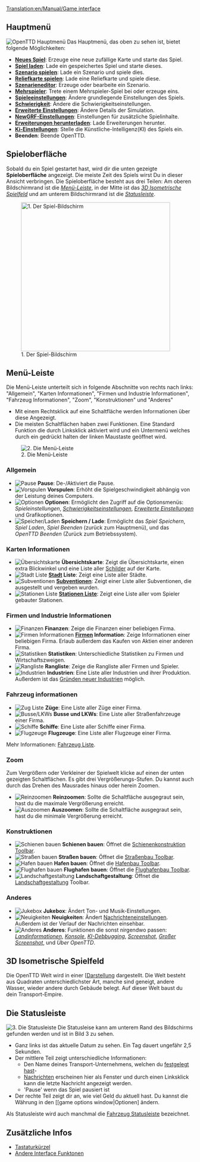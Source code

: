 [[Translation:en/Manual/Game interface]]
{{de/Übersetzung|en/Manual/Game interface|99}}

{{de/Manual/Inhaltsverzeichnis}}
==Hauptmenü==
[[File:de/Manual/Main menu new game.png|frame|center|OpenTTD Hauptmenü]]
Das Hauptmenü, das oben zu sehen ist, bietet folgende Möglichkeiten:
* '''[[en/Manual/New game|Neues Spiel]]''': Erzeuge eine neue zufällige Karte und starte das Spiel.
* '''[[en/Archive/Manual/Savegame|Spiel laden]]''': Lade ein gespeichertes Spiel und starte dieses.
* '''[[en/Archive/Manual/Scenario|Szenario spielen]]''': Lade ein Szenario und spiele dies.
* '''[[en/Manual/Heightmap|Reliefkarte spielen]]''': Lade eine Reliefkarte und spiele diese.
* '''[[en/Manual/Scenario editor|Szenarieneditor]]''': Erzeuge oder bearbeite ein Szenario.
* '''[[en/Manual/Multiplayer|Mehrspieler]]''': Trete einem Mehrspieler-Spiel bei oder erzeuge eins.
* '''[[en/Manual/Game options window|Spieleeinstellungen]]''': Ändere grundlegende Einstellungen des Spiels.
* '''[[en/Archive/Manual/Settings/Difficulty|Schwierigkeit]]''': Ändere die Schwierigkeitseinstellungen.
* '''[[en/Archive/Manual/Settings/Advanced Settings|Erweiterte Einstellungen]]''': Ändere Details der Simulation.
* '''[[en/Manual/NewGRF|NewGRF-Einstellungen]]''': Einstellungen für zusätzliche Spielinhalte.
* '''[[en/Manual/Online content|Erweiterungen herunterladen]]''': Lade Erweiterungen herunter.
* '''[[en/Manual/AI settings|Ki-Einstellungen]]''': Stelle die Künstliche-Intelligenz(KI) des Spiels ein.
* '''Beenden''': Beende OpenTTD.

==Spieloberfläche==
Sobald du ein Spiel gestartet hast, wird dir die unten gezeigte '''Spieloberfläche''' angezeigt. Die meiste Zeit des Spiels wirst Du in dieser Ansicht verbringen. Die Spieloberfläche besteht aus drei Teilen: Am oberen Bildschirmrand ist die ''[[#menu-leiste|Menü-Leiste]]'', in der Mitte ist das  ''[[#3d-isometrische-spielfeld|3D Isometrische  Spielfeld]]'' und am unterem Bildschirmrand ist die ''[[#die-statusleiste|Statusleiste]]''.

[[File:en/Manual/Interface.png|thumb|none|400px|1. Der Spiel-Bildschirm]]

==Menü-Leiste==
Die Menü-Leiste unterteilt sich in folgende Abschnitte von rechts nach links: "Allgemein", "Karten Informationen", "Firmen und Industrie Informationen", "Fahrzeug Informationen", "Zoom", "Konstruktionen" und "Anderes"
* Mit einem Rechtsklick auf eine Schaltfläche werden Informationen über diese Angezeigt.  
* Die meisten Schaltflächen haben zwei Funktionen. Eine Standard Funktion die durch Linksklick aktiviert wird und ein Untermenü welches durch ein gedrückt halten der linken Maustaste geöffnet wird.

[[File:en/Manual html 2bcbc8d0.png|none|frame|2. Die Menü-Leiste]]

===Allgemein===
*[[File:en/Manual/Manual html m7fd3f2df.png|Pause]] '''Pause''': De-/Aktiviert die Pause.
*[[File:en/Manual/Manual html m56d46b8f.png|Vorspulen]] '''Vorspulen''': Erhöht die Spielgeschwindigkeit abhängig von der Leistung deines Computers.
*[[File:en/Manual/Manual html md7ebe52.png|Optionen]] '''Optionen''': Ermöglicht den Zugriff auf die Optionsmenüs: ''Spieleinstellungen'', ''[[en/Archive/Manual/Settings/Difficulty|Schwierigkeits]]einstellungen'', ''[[en/Archive/Manual/Settings/Advanced Settings|Erweiterte Einstellungen]]'' und Grafikoptionen.
*[[File:en/Manual/Manual html m3ad9dba5.png|Speicher/Laden]] '''Speichern / Lade''': Ermöglicht das ''Spiel Speichern'', ''Spiel Laden'', ''Spiel Beenden'' (zurück zum Hauptmenü), und das ''OpenTTD Beenden'' (Zurück zum Betriebssystem).

===Karten Informationen===
*[[File:en/Manual/Manual html m6cb2b7aa.png|Übersichtskarte]] '''Übersichtskarte''': Zeigt die Übersichtskarte, einen extra Blickwinkel und eine Liste aller [[en/Archive/Manual/Signs|Schilder]] auf der Karte.
*[[File:en/Manual/Manual html m58c015ad.png|Stadt Liste]] '''[[de/Manual/Stadt|Stadt]] Liste''': Zeigt eine Liste aller Städte.
*[[File:en/Manual/Manual html 54594ccb.png|Subventionen]] '''[[en/Manual/Subsidy|Subventionen]]''': Zeigt einer Liste aller Subventionen, die ausgestellt und vergeben wurden.
*[[File:en/Manual/Manual html m791b53c3.png|Stationen Liste]] '''[[en/Manual/Station list|Stationen Liste]]''': Zeigt eine Liste aller vom Spieler gebauter Stationen.

===Firmen und Industrie Informationen===
*[[File:en/Manual/Manual html 63e6566d.png|Finanzen]] '''Finanzen''': Zeige die Finanzen einer beliebigen Firma.
*[[File:en/Manual/Manual html 12e20f5b.png|Firmen Informationen]] '''[[en/Manual/Transport company|Firmen]] Information''': Zeige Informationen einer beliebigen Firma. Erlaub außerdem das Kaufen von Aktien einer anderen Firma.
*[[File:en/Manual/Manual html 36354981.png|Statistiken]] '''Statistiken''': Unterschiedliche Statistiken zu Firmen und Wirtschaftszweigen.
*[[File:en/Manual/Manual html 2a553acb.png|Rangliste]] '''Rangliste''': Zeige die Rangliste aller Firmen und Spieler.
*[[File:en/Manual/Manual html m4d6ba21e.png|Industrien]] '''Industrien''': Eine Liste aller Industrien und ihrer Produktion. Außerdem ist das [[en/Manual/Industries#funding-new-industries|Gründen neuer Industrien]] möglich.

===Fahrzeug informationen===
*[[File:en/Manual/Manual html m16a497ce.png|Zug Liste]] '''Züge''': Eine Liste aller Züge einer Firma.
*[[File:en/Manual/Manual html m3518e48c.png|Busse/LKWs]] '''Busse und LKWs''': Eine Liste aller Straßenfahrzeuge einer Firma.
*[[File:en/Manual/Manual html 53123a33.png|Schiffe]] '''Schiffe''': Eine Liste aller Schiffe einer Firma.
*[[File:en/Manual/Manual html 442702e6.png|Flugzeuge]] '''Flugzeuge''': Eine Liste aller Flugzeuge einer Firma.

Mehr Informationen: [[en/Manual/Vehicle lists|Fahrzeug Liste]].

===Zoom===
Zum Vergrößern oder Verkleiner der Spielwelt klicke auf einen der unten gezeigten Schaltflächen. Es gibt drei Vergrößerungs-Stufen. Du kannst auch durch das Drehen des Mausrades hinaus oder herein Zoomen.
*[[File:en/Manual/Manual html 628b2aa3.png|Reinzoomen]] '''Reinzoomen''': Sollte die Schaltfläche ausgegraut sein, hast du die maximale Vergrößerung erreicht.
*[[File:en/Manual/Manual html m55168bcb.png|Auszoomen]] '''Auszoomen''': Sollte die Schaltfläche ausgegraut sein, hast du die minimale Vergrößerung erreicht.

===Konstruktionen===
*[[File:en/Manual/Manual html m772c5b23.png|Schienen bauen]] '''Schienen bauen''': Öffnet die [[de/Manual/Schienenkonstruktion|Schienenkonstruktion Toolbar]].
*[[File:en/Manual/Manual html ma6d6c8c.png|Straßen bauen]] '''Straßen bauen''': Öffnet die [[de/Manual/Straßenbau|Straßenbau Toolbar]].
*[[File:en/Manual/Manual html m2cc0c4cd.png|Hafen bauen]] '''Hafen bauen''': Öffnet die [[en/Manual/Waterway construction|Hafenbau Toolbar]].
*[[File:en/Manual/Manual html 1ae92703.png|Flughafen bauen]] '''Flughafen bauen''': Öffnet die [[en/Manual/Airport construction|Flughafenbau Toolbar]].
*[[File:en/Manual/Manual html m233f8633.png|Landschaftgestaltung]] '''Landschaftgestaltung''': Öffnet die [[en/Manual/Landscaping|Landschaftgestaltung]] Toolbar.

===Anderes===
*[[File:en/Manual/Manual html m6a2249c4.png|Jukebox]] '''Jukebox''': Ändert Ton- und Musik-Einstellungen.
*[[File:en/Manual/Manual html 2a55c3aa.png|Neuigkeiten]] '''Neuigkeiten''': Ändert  [[en/Archive/Manual/Settings/Message settings|Nachrichteneinstellungen]]. Außerdem ist der Verlauf der Nachrichten einsehbar.
*[[File:en/Manual/Manual html 51cda05b.png|Anderes]] '''Anderes''': Funktionen die sonst nirgendwo passen: ''[[en/Manual/Land area information|Landinformationen]]'', ''[[en/Manual/Console|Konsole]]'', ''[[en/AI Debug|KI-Debbugging]]'', ''[[en/Manual/Screenshot|Screenshot]]'', ''[[en/Manual/Screenshot|Großer Screenshot]]'', und ''Über OpenTTD''.

==3D Isometrische Spielfeld==
Die OpenTTD Welt wird in einer [[http://de.wikipedia.org/wiki/Isometrische_Darstellung|Isometrische Darstellung] dargestellt. Die Welt besteht aus Quadraten unterschiedlichster Art, manche sind geneigt, andere Wasser, wieder andere durch Gebäude belegt. Auf dieser Welt baust du dein Transport-Empire.

==Die Statusleiste==
[[File:en/Manual/Status-bar.png|none|frame|3. Die Statusleiste]]
Die Statusleise kann am unterem Rand des Bildschirms gefunden werden und ist in Bild 3 zu sehen.
*Ganz links ist das aktuelle Datum zu sehen. Ein Tag dauert ungefähr 2,5 Sekunden.
*Der mittlere Teil zeigt unterschiedliche Informationen:
**Den Name deines Transport-Unternehmens, welchen du [[en/Manual/Transport company|festgelegt hast]]-
**[[en/Archive/Manual/News messages|Nachrichten]] erscheinen hier als Fenster und durch einen Linksklick kann die letzte Nachricht angezeigt werden.
**'Pause' wenn das Spiel pausiert ist
*Der rechte Teil zeigt dir an, wie viel Geld du aktuell hast. Du kannst die Währung in den [[game options window|Optionen] ändern.

Als Statusleiste wird auch manchmal die [[en/Manual/Status bar|Fahrzeug Statusleiste]] bezeichnet.

==Zusätzliche Infos==
* [[en/Manual/Hotkeys|Tastaturkürzel]]
* [[en/Archive/Manual/Other Interface Features|Andere Interface Funktonen]]